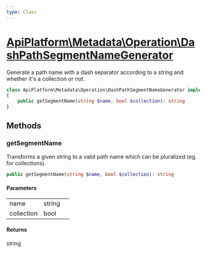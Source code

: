 ```yaml
---
type: Class
---
```


# [ApiPlatform\Metadata\Operation\DashPathSegmentNameGenerator](/docs/vmain/reference/Metadata/Operation/DashPathSegmentNameGenerator)

Generate a path name with a dash separator according to a string and whether it's a collection or not.


```php
class ApiPlatform\Metadata\Operation\DashPathSegmentNameGenerator implements `<a href="/docs/vmain/reference/Metadata/Operation/PathSegmentNameGeneratorInterface">ApiPlatform\Metadata\Operation\PathSegmentNameGeneratorInterface</a>`
{
    public getSegmentName(string $name, bool $collection): string
}
```
## Methods

### getSegmentName

Transforms a given string to a valid path name which can be pluralized (eg. for collections).

```php
public getSegmentName(string $name, bool $collection): string
```

#### Parameters

<table><tbody>
<tr><td>name</td><td>string</td><td></td></tr><tr><td>collection</td><td>bool</td><td></td></tr>
</tbody>
</table>

#### Returns

string

